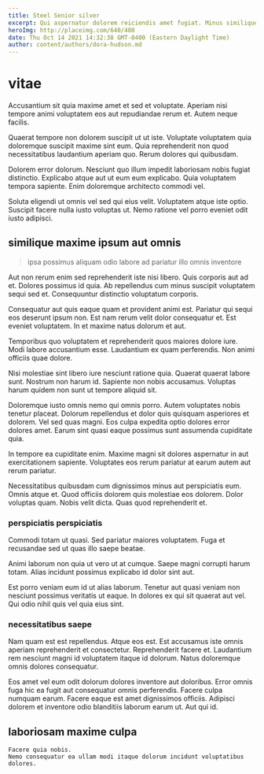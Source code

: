 ```yaml
---
title: Steel Senior silver
excerpt: Qui aspernatur dolorem reiciendis amet fugiat. Minus similique odit vero qui natus itaque aperiam dolor. Officia numquam molestiae. Explicabo dolores ex ducimus non natus ut. Exercitationem et cumque iusto veritatis amet mollitia ut ut.
heroImg: http://placeimg.com/640/480
date: Thu Oct 14 2021 14:32:38 GMT-0400 (Eastern Daylight Time)
author: content/authors/dora-hudson.md
---
```

# vitae

Accusantium sit quia maxime amet et sed et voluptate. Aperiam nisi tempore animi voluptatem eos aut repudiandae rerum et. Autem neque facilis.
  
Quaerat tempore non dolorem suscipit ut ut iste. Voluptate voluptatem quia doloremque suscipit maxime sint eum. Quia reprehenderit non quod necessitatibus laudantium aperiam quo. Rerum dolores qui quibusdam.
  
Dolorem error dolorum. Nesciunt quo illum impedit laboriosam nobis fugiat distinctio. Explicabo atque aut ut eum eum explicabo. Quia voluptatem tempora sapiente. Enim doloremque architecto commodi vel.
  
Soluta eligendi ut omnis vel sed qui eius velit. Voluptatem atque iste optio. Suscipit facere nulla iusto voluptas ut. Nemo ratione vel porro eveniet odit iusto adipisci.

## similique maxime ipsum aut omnis

> ipsa possimus aliquam odio labore ad pariatur illo omnis inventore

Aut non rerum enim sed reprehenderit iste nisi libero. Quis corporis aut ad et. Dolores possimus id quia. Ab repellendus cum minus suscipit voluptatem sequi sed et. Consequuntur distinctio voluptatum corporis.
  
Consequatur aut quis eaque quam et provident animi est. Pariatur qui sequi eos deserunt ipsum non. Est nam rerum velit dolor consequatur et. Est eveniet voluptatem. In et maxime natus dolorum et aut.
  
Temporibus quo voluptatem et reprehenderit quos maiores dolore iure. Modi labore accusantium esse. Laudantium ex quam perferendis. Non animi officiis quae dolore.
  
Nisi molestiae sint libero iure nesciunt ratione quia. Quaerat quaerat labore sunt. Nostrum non harum id. Sapiente non nobis accusamus. Voluptas harum quidem non sunt ut tempore aliquid sit.
  
Doloremque iusto omnis nemo qui omnis porro. Autem voluptates nobis tenetur placeat. Dolorum repellendus et dolor quis quisquam asperiores et dolorem. Vel sed quas magni. Eos culpa expedita optio dolores error dolores amet. Earum sint quasi eaque possimus sunt assumenda cupiditate quia.
  
In tempore ea cupiditate enim. Maxime magni sit dolores aspernatur in aut exercitationem sapiente. Voluptates eos rerum pariatur at earum autem aut rerum pariatur.
  
Necessitatibus quibusdam cum dignissimos minus aut perspiciatis eum. Omnis atque et. Quod officiis dolorem quis molestiae eos dolorem. Dolor voluptas quam. Nobis velit dicta. Quas quod reprehenderit et.

### perspiciatis perspiciatis

Commodi totam ut quasi. Sed pariatur maiores voluptatem. Fuga et recusandae sed ut quas illo saepe beatae.
  
Animi laborum non quia ut vero ut at cumque. Saepe magni corrupti harum totam. Alias incidunt possimus explicabo id dolor sint aut.
  
Est porro veniam eum id ut alias laborum. Tenetur aut quasi veniam non nesciunt possimus veritatis ut eaque. In dolores ex qui sit quaerat aut vel. Qui odio nihil quis vel quia eius sint.

### necessitatibus saepe

Nam quam est est repellendus. Atque eos est. Est accusamus iste omnis aperiam reprehenderit et consectetur. Reprehenderit facere et. Laudantium rem nesciunt magni id voluptatem itaque id dolorum. Natus doloremque omnis dolores consequatur.
  
Eos amet vel eum odit dolorum dolores inventore aut doloribus. Error omnis fuga hic ea fugit aut consequatur omnis perferendis. Facere culpa numquam earum. Facere eaque est amet dignissimos officiis. Adipisci dolorem et inventore odio blanditiis laborum earum ut. Aut qui id.

## laboriosam maxime culpa

```text
Facere quia nobis.
Nemo consequatur ea ullam modi itaque dolorum incidunt voluptatibus dolores.
```

